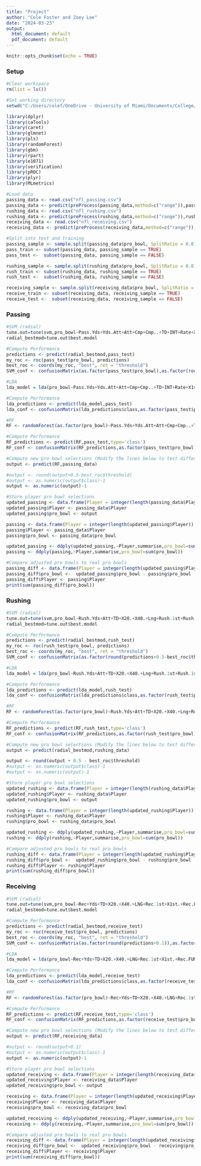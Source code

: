 ```yaml
---
title: "Project"
author: "Cole Foster and Zoey Lee"
date: "2024-03-23"
output:
  html_document: default
  pdf_document: default
---
```


```r
knitr::opts_chunk$set(echo = TRUE)
```

### Setup

```r
#Clear workspace
rm(list = ls())

#Set working directory
setwd("C:/Users/colef/OneDrive - University of Miami/Documents/College/Spring 2024/Stat Learning/Project/Data")

library(dplyr)
library(caTools)
library(caret)
library(glmnet)
library(pls)
library(randomForest)
library(gbm)
library(rpart)
library(e1071)
library(verification)
library(pROC)
library(plyr)
library(MLmetrics)

#Load data
passing_data <- read.csv("nfl_passing.csv")
passing_data <- predict(preProcess(passing_data,method=c("range")),passing_data)
rushing_data <- read.csv("nfl_rushing.csv")
rushing_data <- predict(preProcess(rushing_data,method=c("range")),rushing_data)
receiving_data <- read.csv("nfl_receiving.csv")
receiving_data <- predict(preProcess(receiving_data,method=c("range")),receiving_data)

#Split into test and training
passing_sample <- sample.split(passing_data$pro_bowl, SplitRatio = 0.8)
pass_train <- subset(passing_data, passing_sample == TRUE)
pass_test <-  subset(passing_data, passing_sample == FALSE)

rushing_sample <- sample.split(rushing_data$pro_bowl, SplitRatio = 0.8)
rush_train <- subset(rushing_data, rushing_sample == TRUE)
rush_test <-  subset(rushing_data, rushing_sample == FALSE)

receiving_sample <- sample.split(receiving_data$pro_bowl, SplitRatio = 0.8)
receive_train <- subset(receiving_data, receiving_sample == TRUE)
receive_test <-  subset(receiving_data, receiving_sample == FALSE)
```

### Passing

```r
#SVM (radial)
tune.out=tune(svm,pro_bowl~Pass.Yds+Yds.Att+Att+Cmp+Cmp..+TD+INT+Rate+X1st+X1st.+X20.+X40.+Lng+Sck+SckY,data=pass_train,kernel="radial",ranges=list(cost=c(0.1,1,10,100,1000),gamma=c(0.5,1,2,3,4)))
radial_bestmod=tune.out$best.model

#Compute Performance
predictions <- predict(radial_bestmod,pass_test)
my_roc <- roc(pass_test$pro_bowl, predictions)
best_roc <- coords(my_roc, "best", ret = "threshold")
SVM_conf <- confusionMatrix(as.factor(pass_test$pro_bowl),as.factor(round(predictions+0.5-best_roc$threshold)))

#LDA
lda_model = lda(pro_bowl~Pass.Yds+Yds.Att+Att+Cmp+Cmp..+TD+INT+Rate+X1st+X1st.+X20.+X40.+Lng+Sck+SckY,data=pass_train)

#Compute Performance
lda_predictions <- predict(lda_model,pass_test)
lda_conf <- confusionMatrix(lda_predictions$class,as.factor(pass_test$pro_bowl))

#RF
RF <- randomForest(as.factor(pro_bowl)~Pass.Yds+Yds.Att+Att+Cmp+Cmp..+TD+INT+Rate+X1st+X1st.+X20.+X40.+Lng+Sck+SckY,data=pass_train, method='class',ntree=1000)

#Compute Performance
RF_predictions <- predict(RF,pass_test,type='class')
RF_conf <- confusionMatrix(RF_predictions,as.factor(pass_test$pro_bowl))
```

```r
#Compute new pro bowl selections (Modify the lines below to test different models)
output <- predict(RF,passing_data)

#output <- round(output+0.5-best_roc$threshold)
#output <- as.numeric(output$class)-1
output <- as.numeric(output)-1

#Store player pro bowl selections
updated_passing <- data.frame(Player = integer(length(passing_data$Player)),pro_bowl = integer(length(passing_data$pro_bowl)))
updated_passing$Player <- passing_data$Player
updated_passing$pro_bowl <- output

passing <- data.frame(Player = integer(length(updated_passing$Player)),pro_bowl = integer(length(updated_passing$pro_bowl)))
passing$Player <- passing_data$Player
passing$pro_bowl <- passing_data$pro_bowl

updated_passing <- ddply(updated_passing,~Player,summarise,pro_bowl=sum(pro_bowl))
passing <- ddply(passing,~Player,summarise,pro_bowl=sum(pro_bowl))

#Compare adjusted pro bowls to real pro bowls
passing_diff <- data.frame(Player = integer(length(updated_passing$Player)),pro_bowl = integer(length(updated_passing$pro_bowl)))
passing_diff$pro_bowl <-  updated_passing$pro_bowl - passing$pro_bowl
passing_diff$Player <- passing$Player
print(sum(passing_diff$pro_bowl))
```

### Rushing

```r
#SVM (radial)
tune.out=tune(svm,pro_bowl~Rush.Yds+Att+TD+X20.+X40.+Lng+Rush.1st+Rush.1st.+Rush.FUM,data=rush_train,kernel="radial",ranges=list(cost=c(0.1,1,10,100,1000),gamma=c(0.5,1,2,3,4)))
radial_bestmod=tune.out$best.model

#Compute Performance
predictions <- predict(radial_bestmod,rush_test)
my_roc <- roc(rush_test$pro_bowl, predictions)
best_roc <- coords(my_roc, "best", ret = "threshold")
SVM_conf <- confusionMatrix(as.factor(round(predictions+0.5-best_roc$threshold)),as.factor(rush_test$pro_bowl))

#LDA
lda_model = lda(pro_bowl~Rush.Yds+Att+TD+X20.+X40.+Lng+Rush.1st+Rush.1st.+Rush.FUM,data=rush_train)

#Compute Performance
lda_predictions <- predict(lda_model,rush_test)
lda_conf <- confusionMatrix(lda_predictions$class,as.factor(rush_test$pro_bowl))

#RF
RF <- randomForest(as.factor(pro_bowl)~Rush.Yds+Att+TD+X20.+X40.+Lng+Rush.1st+Rush.1st.+Rush.FUM,data=rush_train, method='class',ntree=1000)

#Compute Performance
RF_predictions <- predict(RF,rush_test,type='class')
RF_conf <- confusionMatrix(RF_predictions,as.factor(rush_test$pro_bowl))
```

```r
#Compute new pro bowl selections (Modify the lines below to test different models)
output <- predict(radial_bestmod,rushing_data)

output <- round(output + 0.5 - best_roc$threshold)
#output <- as.numeric(output$class)-1
#output <- as.numeric(output)-1

#Store player pro bowl selections
updated_rushing <- data.frame(Player = integer(length(rushing_data$Player)),pro_bowl = integer(length(rushing_data$pro_bowl)))
updated_rushing$Player <- rushing_data$Player
updated_rushing$pro_bowl <- output

rushing <- data.frame(Player = integer(length(updated_rushing$Player)),pro_bowl = integer(length(updated_rushing$pro_bowl)))
rushing$Player <- rushing_data$Player
rushing$pro_bowl <- rushing_data$pro_bowl

updated_rushing <- ddply(updated_rushing,~Player,summarise,pro_bowl=sum(pro_bowl))
rushing <- ddply(rushing,~Player,summarise,pro_bowl=sum(pro_bowl))

#Compare adjusted pro bowls to real pro bowls
rushing_diff <- data.frame(Player = integer(length(updated_rushing$Player)),pro_bowl = integer(length(updated_rushing$pro_bowl)))
rushing_diff$pro_bowl <-  updated_rushing$pro_bowl - rushing$pro_bowl
rushing_diff$Player <- rushing$Player
print(sum(rushing_diff$pro_bowl))
```

### Receiving

```r
#SVM (radial)
tune.out=tune(svm,pro_bowl~Rec+Yds+TD+X20.+X40.+LNG+Rec.1st+X1st.+Rec.FUM,data=receive_train,kernel="radial",ranges=list(cost=c(0.1,1,10,100,1000),gamma=c(0.5,1,2,3,4)))
radial_bestmod=tune.out$best.model

#Compute Performance
predictions <- predict(radial_bestmod,receive_test)
my_roc <- roc(receive_test$pro_bowl, predictions)
best_roc <- coords(my_roc, "best", ret = "threshold")
SVM_conf <- confusionMatrix(as.factor(round(predictions+0.1)),as.factor(receive_test$pro_bowl))

#LDA
lda_model = lda(pro_bowl~Rec+Yds+TD+X20.+X40.+LNG+Rec.1st+X1st.+Rec.FUM,data=receive_train)

#Compute Performance
lda_predictions <- predict(lda_model,receive_test)
lda_conf <- confusionMatrix(lda_predictions$class,as.factor(receive_test$pro_bowl))

#RF
RF <- randomForest(as.factor(pro_bowl)~Rec+Yds+TD+X20.+X40.+LNG+Rec.1st+X1st.+Rec.FUM,data=receive_train, method='class',ntree=1000)

#Compute Performance
RF_predictions <- predict(RF,receive_test,type='class')
RF_conf <- confusionMatrix(RF_predictions,as.factor(receive_test$pro_bowl))
```

```r
#Compute new pro bowl selections (Modify the lines below to test different models)
output <- predict(RF,receiving_data)

#output <- round(output+0.1)
#output <- as.numeric(output$class)-1
output <- as.numeric(output)-1

#Store player pro bowl selections
updated_receiving <- data.frame(Player = integer(length(receiving_data$Player)),pro_bowl = integer(length(receiving_data$pro_bowl)))
updated_receiving$Player <- receiving_data$Player
updated_receiving$pro_bowl <- output

receiving <- data.frame(Player = integer(length(updated_receiving$Player)),pro_bowl = integer(length(updated_receiving$pro_bowl)))
receiving$Player <- receiving_data$Player
receiving$pro_bowl <- receiving_data$pro_bowl

updated_receiving <- ddply(updated_receiving,~Player,summarise,pro_bowl=sum(pro_bowl))
receiving <- ddply(receiving,~Player,summarise,pro_bowl=sum(pro_bowl))

#Compare adjusted pro bowls to real pro bowls
receiving_diff <- data.frame(Player = integer(length(updated_receiving$Player)),pro_bowl = integer(length(updated_receiving$pro_bowl)))
receiving_diff$pro_bowl <-  updated_receiving$pro_bowl - receiving$pro_bowl
receiving_diff$Player <- receiving$Player
print(sum(receiving_diff$pro_bowl))
```